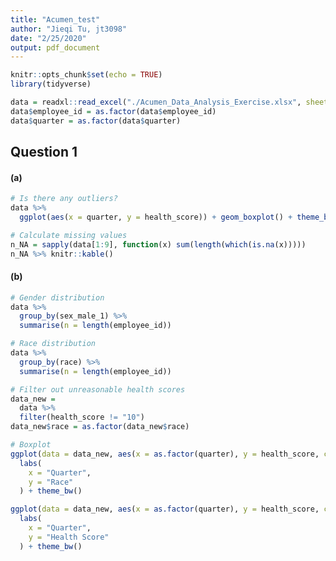 ```yaml
---
title: "Acumen_test"
author: "Jieqi Tu, jt3098"
date: "2/25/2020"
output: pdf_document
---
```


```r
knitr::opts_chunk$set(echo = TRUE)
library(tidyverse)
```

```r
data = readxl::read_excel("./Acumen_Data_Analysis_Exercise.xlsx", sheet = "Data") %>% janitor::clean_names()
data$employee_id = as.factor(data$employee_id)
data$quarter = as.factor(data$quarter)
```

## Question 1

#### (a)
```r
# Is there any outliers?
data %>% 
  ggplot(aes(x = quarter, y = health_score)) + geom_boxplot() + theme_bw()
```

```r
# Calculate missing values
n_NA = sapply(data[1:9], function(x) sum(length(which(is.na(x)))))
n_NA %>% knitr::kable()
```

#### (b)
```r
# Gender distribution
data %>% 
  group_by(sex_male_1) %>% 
  summarise(n = length(employee_id))

# Race distribution
data %>% 
  group_by(race) %>% 
  summarise(n = length(employee_id))

# Filter out unreasonable health scores
data_new = 
  data %>% 
  filter(health_score != "10")
data_new$race = as.factor(data_new$race)

# Boxplot
ggplot(data = data_new, aes(x = as.factor(quarter), y = health_score, color = race)) + geom_boxplot() +
  labs(
    x = "Quarter",
    y = "Race"
  ) + theme_bw()

ggplot(data = data_new, aes(x = as.factor(quarter), y = health_score, color = sex_male_1)) + geom_boxplot() +
  labs(
    x = "Quarter",
    y = "Health Score"
  ) + theme_bw()
```

